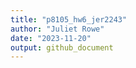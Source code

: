 ```yaml
---
title: "p8105_hw6_jer2243"
author: "Juliet Rowe"
date: "2023-11-20"
output: github_document
---
```


